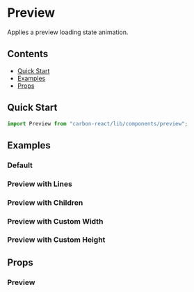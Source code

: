 

<Meta title="Preview" of={PreviewStories} />

# Preview

Applies a preview loading state animation.

## Contents

- [Quick Start](#quick-start)
- [Examples](#examples)
- [Props](#props)

## Quick Start

```javascript
import Preview from "carbon-react/lib/components/preview";
```

## Examples

### Default

<Canvas of={PreviewStories.Default} />

### Preview with Lines

<Canvas of={PreviewStories.WithLines} />

### Preview with Children

<Canvas of={PreviewStories.WithChildren} />

### Preview with Custom Width

<Canvas of={PreviewStories.WithWidth} />

### Preview with Custom Height

<Canvas of={PreviewStories.WithHeight} />

## Props

### Preview

<ArgTypes of={PreviewStories} />
